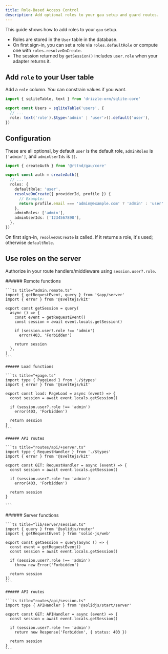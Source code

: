 ```yaml
---
title: Role-Based Access Control
description: Add optional roles to your gau setup and guard routes.
---
```



This guide shows how to add roles to your `gau` setup.

- Roles are stored in the `User` table in the database.
- On first sign-in, you can set a role via `roles.defaultRole` or compute one with `roles.resolveOnCreate`.
- The session returned by `getSession()` includes `user.role` when your adapter returns it.

## Add `role` to your User table

Add a `role` column. You can constrain values if you want.

```ts title="schema.ts" ins={5}
import { sqliteTable, text } from 'drizzle-orm/sqlite-core'

export const Users = sqliteTable('users', {
  // ...
  role: text('role').$type<'admin' | 'user'>().default('user'),
})
```

## Configuration

These are all optional, by default `user` is the default role, `adminRoles` is `['admin']`, and `adminUserIds` is `[]`.

```ts title="auth.ts"
import { createAuth } from '@rttnd/gau/core'

export const auth = createAuth({
  // ...
  roles: {
    defaultRole: 'user',
    resolveOnCreate({ providerId, profile }) {
      // Example:
      return profile.email === 'admin@example.com' ? 'admin' : 'user'
    },
    adminRoles: ['admin'],
    adminUserIds: ['1234567890'],
  },
})
```

On first sign-in, `resolveOnCreate` is called. If it returns a role, it's used; otherwise `defaultRole`.

## Use roles on the server

Authorize in your route handlers/middleware using `session.user?.role`.

<Tabs>
  <TabItem label="SvelteKit">
    ###### Remote functions

    ```ts title="admin.remote.ts"
    import { getRequestEvent, query } from '$app/server'
    import { error } from '@sveltejs/kit'

    export const getSession = query(
      async () => {
        const event = getRequestEvent()
        const session = await event.locals.getSession()

        if (session.user?.role !== 'admin')
          error(403, 'Forbidden')

        return session
      },
    )
    ```

    ###### Load functions

    ```ts title="+page.ts"
    import type { PageLoad } from './$types'
    import { error } from '@sveltejs/kit'

    export const load: PageLoad = async (event) => {
      const session = await event.locals.getSession()

      if (session.user?.role !== 'admin')
        error(403, 'Forbidden')

      return session
    }
    ```

    ###### API routes

    ```ts title="routes/api/+server.ts"
    import type { RequestHandler } from './$types'
    import { error } from '@sveltejs/kit'

    export const GET: RequestHandler = async (event) => {
      const session = await event.locals.getSession()

      if (session.user?.role !== 'admin')
        error(403, 'Forbidden')

      return session
    }

    ```
  </TabItem>
  <TabItem label="SolidStart">
    ###### Server functions

    ```ts title="lib/server/session.ts"
    import { query } from '@solidjs/router'
    import { getRequestEvent } from 'solid-js/web'

    export const getSession = query(async () => {
      const event = getRequestEvent()
      const session = await event.locals.getSession()

      if (session.user?.role !== 'admin')
        throw new Error('Forbidden')

      return session
    })
    ```

    ###### API routes

    ```ts title="routes/api/session.ts"
    import type { APIHandler } from '@solidjs/start/server'

    export const GET: APIHandler = async (event) => {
      const session = await event.locals.getSession()

      if (session.user?.role !== 'admin')
        return new Response('Forbidden', { status: 403 })

      return session
    }
    ```
  </TabItem>
</Tabs>
